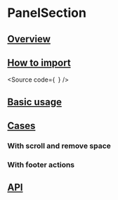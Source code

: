 

<Meta of={Stories} />

# PanelSection

## [Overview](#overview)

## [How to import](#how-to-import)

<Source
  code={`
`}
/>

## [Basic usage](#basic-usage)

<Canvas of={Stories.Base} />

## [Cases](#cases)

### With scroll and remove space

<Canvas of={CaseStories.WithScroll} />

### With footer actions

<Canvas of={CaseStories.WithFooterActions} />

## [API](#api)

<ArgTypes of={Stories} />
